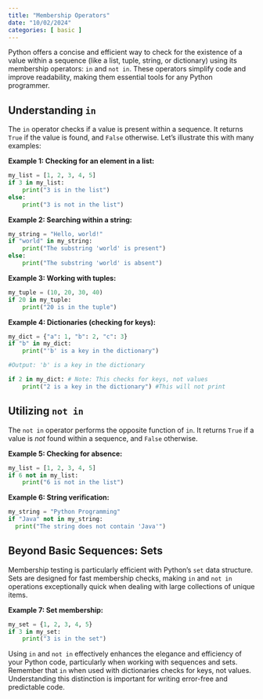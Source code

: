 ```yaml
---
title: "Membership Operators"
date: "10/02/2024"
categories: [ basic ]
---
```



Python offers a concise and efficient way to check for the existence of a value within a sequence (like a list, tuple, string, or dictionary) using its membership operators: `in` and `not in`.  These operators simplify code and improve readability, making them essential tools for any Python programmer.

## Understanding `in`

The `in` operator checks if a value is present within a sequence. It returns `True` if the value is found, and `False` otherwise.  Let's illustrate this with many examples:


**Example 1: Checking for an element in a list:**

```python
my_list = [1, 2, 3, 4, 5]
if 3 in my_list:
    print("3 is in the list")
else:
    print("3 is not in the list")

```

**Example 2: Searching within a string:**

```python
my_string = "Hello, world!"
if "world" in my_string:
    print("The substring 'world' is present")
else:
    print("The substring 'world' is absent")

```

**Example 3: Working with tuples:**

```python
my_tuple = (10, 20, 30, 40)
if 20 in my_tuple:
    print("20 is in the tuple")

```

**Example 4:  Dictionaries (checking for keys):**

```python
my_dict = {"a": 1, "b": 2, "c": 3}
if "b" in my_dict:
    print("'b' is a key in the dictionary")

#Output: 'b' is a key in the dictionary

if 2 in my_dict: # Note: This checks for keys, not values
    print("2 is a key in the dictionary") #This will not print

```

##  Utilizing `not in`

The `not in` operator performs the opposite function of `in`. It returns `True` if a value is *not* found within a sequence, and `False` otherwise.

**Example 5: Checking for absence:**

```python
my_list = [1, 2, 3, 4, 5]
if 6 not in my_list:
    print("6 is not in the list")

```

**Example 6:  String verification:**

```python
my_string = "Python Programming"
if "Java" not in my_string:
  print("The string does not contain 'Java'")

```

## Beyond Basic Sequences: Sets

Membership testing is particularly efficient with Python's `set` data structure. Sets are designed for fast membership checks, making `in` and `not in` operations exceptionally quick when dealing with large collections of unique items.


**Example 7: Set membership:**

```python
my_set = {1, 2, 3, 4, 5}
if 3 in my_set:
    print("3 is in the set")

```

Using `in` and `not in` effectively enhances the elegance and efficiency of your Python code, particularly when working with sequences and sets. Remember that `in` when used with dictionaries checks for keys, not values. Understanding this distinction is important for writing error-free and predictable code.

